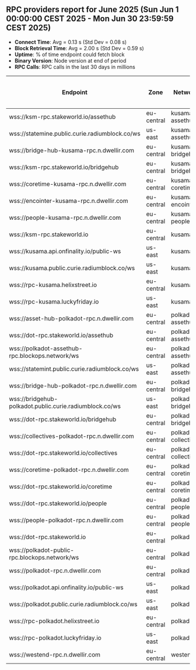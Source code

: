 ## RPC providers report for June 2025 (Sun Jun  1 00:00:00 CEST 2025 - Mon Jun 30 23:59:59 CEST 2025)

- **Connect Time**: Avg = 0.13 s (Std Dev = 0.08 s)
- **Block Retrieval Time**: Avg = 2.00 s (Std Dev = 0.59 s)
- **Uptime**: % of time endpoint could fetch block
- **Binary Version**: Node version at end of period
- **RPC Calls**: RPC calls in the last 30 days in millions

| Endpoint                        | Zone         | Network            | Average Connect Time (s) | Average Block Retrieval Time (s) | Uptime (%) | Binary Version         | RPC Calls (M) |
|---------------------------------|--------------|--------------------|--------------------------|----------------------------------|------------|------------------------|----------------------|
| wss://ksm-rpc.stakeworld.io/assethub | eu-central   | kusama-assethub      | 0.09                     | 1.53                             | 100.00     | 1.18.5                 | 15.0                   |
| wss://statemine.public.curie.radiumblock.co/ws | us-east      | kusama-assethub      | 0.14                     | 2.33                             | 99.93      | 1.18.5                 | 29.6                   |
| wss://bridge-hub-kusama-rpc.n.dwellir.com | eu-central   | kusama-bridgehub     | 0.14                     | 1.76                             | 100.00     | 1.18.5                 | 23.4                   |
| wss://ksm-rpc.stakeworld.io/bridgehub | eu-central   | kusama-bridgehub     | 0.09                     | 1.52                             | 100.00     | 1.18.5                 | 8.4                    |
| wss://coretime-kusama-rpc.n.dwellir.com | eu-central   | kusama-coretime      | 0.15                     | 1.56                             | 100.00     | 1.18.5                 | 24.9                   |
| wss://encointer-kusama-rpc.n.dwellir.com | eu-central   | kusama-encointer     | 0.14                     | 1.79                             | 100.00     | 1.17.1                 | 14.1                   |
| wss://people-kusama-rpc.n.dwellir.com | eu-central   | kusama-people        | 0.15                     | 1.57                             | 100.00     | 1.18.5                 | 19.4                   |
| wss://ksm-rpc.stakeworld.io       | eu-central   | kusama               | 0.15                     | 2.22                             | 100.00     | 1.18.5                 | 617.9                  |
| wss://kusama.api.onfinality.io/public-ws | us-east      | kusama               | 0.13                     | 2.42                             | 99.65      | 1.18.5                 | 785.4                  |
| wss://kusama.public.curie.radiumblock.co/ws | us-east      | kusama               | 0.15                     | 2.90                             | 100.00     | 1.18.5                 | 217.7                  |
| wss://rpc-kusama.helixstreet.io   | eu-central   | kusama               | 0.09                     | 1.88                             | 100.00     | 1.18.5                 | 445.1                  |
| wss://rpc-kusama.luckyfriday.io   | us-east      | kusama               | 0.08                     | 1.79                             | 100.00     | 1.18.5                 | 886.5                  |
| wss://asset-hub-polkadot-rpc.n.dwellir.com | eu-central   | polkadot-assethub    | 0.14                     | 1.77                             | 100.00     | 1.18.5                 | 489.0                  |
| wss://dot-rpc.stakeworld.io/assethub | eu-central   | polkadot-assethub    | 0.10                     | 1.45                             | 100.00     | 1.18.5                 | 292.4                  |
| wss://polkadot-assethub-rpc.blockops.network/ws | eu-central   | polkadot-assethub    | 0.09                     | 1.42                             | 99.97      | 1.18.5                 | 180.7                  |
| wss://statemint.public.curie.radiumblock.co/ws | us-east      | polkadot-assethub    | 0.14                     | 2.08                             | 99.83      | 1.18.5                 | 36.3                   |
| wss://bridge-hub-polkadot-rpc.n.dwellir.com | eu-central   | polkadot-bridgehub   | 0.14                     | 1.84                             | 100.00     | 1.18.5                 | 63.2                   |
| wss://bridgehub-polkadot.public.curie.radiumblock.co/ws | us-east      | polkadot-bridgehub   | 0.14                     | 3.64                             | 99.65      | 1.18.5                 | 13.1                   |
| wss://dot-rpc.stakeworld.io/bridgehub | eu-central   | polkadot-bridgehub   | 0.10                     | 1.59                             | 100.00     | 1.18.5                 | 6.1                    |
| wss://collectives-polkadot-rpc.n.dwellir.com | eu-central   | polkadot-collectives | 0.15                     | 1.88                             | 100.00     | 1.18.5                 | 28.7                   |
| wss://dot-rpc.stakeworld.io/collectives | eu-central   | polkadot-collectives | 0.10                     | 1.61                             | 100.00     | 1.18.5                 | 3.1                    |
| wss://coretime-polkadot-rpc.n.dwellir.com | eu-central   | polkadot-coretime    | 0.12                     | 1.57                             | 100.00     | 1.18.5                 | 7.2                    |
| wss://dot-rpc.stakeworld.io/coretime | eu-central   | polkadot-coretime    | 0.10                     | 1.42                             | 100.00     | 1.18.5                 | 1.5                    |
| wss://dot-rpc.stakeworld.io/people | eu-central   | polkadot-people      | 0.10                     | 1.40                             | 100.00     | 1.18.5                 | 2.1                    |
| wss://people-polkadot-rpc.n.dwellir.com | eu-central   | polkadot-people      | 0.15                     | 1.58                             | 100.00     | 1.18.5                 | 12.9                   |
| wss://dot-rpc.stakeworld.io       | eu-central   | polkadot             | 0.11                     | 2.20                             | 100.00     | 1.18.5                 | 913.6                  |
| wss://polkadot-public-rpc.blockops.network/ws | eu-central   | polkadot             | 0.09                     | 2.19                             | 99.97      | 1.18.5                 | 210.8                  |
| wss://polkadot-rpc.n.dwellir.com  | eu-central   | polkadot             | 0.14                     | 2.19                             | 99.93      | 1.18.5                 | 638.7                  |
| wss://polkadot.api.onfinality.io/public-ws | us-east      | polkadot             | 0.10                     | 2.14                             | 99.86      | 1.18.5                 | 1077.7                 |
| wss://polkadot.public.curie.radiumblock.co/ws | us-east      | polkadot             | 0.16                     | 2.76                             | 99.90      | 1.18.5                 | 503.0                  |
| wss://rpc-polkadot.helixstreet.io | eu-central   | polkadot             | 0.13                     | 2.37                             | 100.00     | 1.18.5                 | 811.3                  |
| wss://rpc-polkadot.luckyfriday.io | us-east      | polkadot             | 0.08                     | 1.86                             | 100.00     | 1.18.5                 | 2072.1                 |
| wss://westend-rpc.n.dwellir.com   | eu-central   | westend              | 0.12                     | 2.24                             | 100.00     | 1.18.5                 | 548.2                  |
